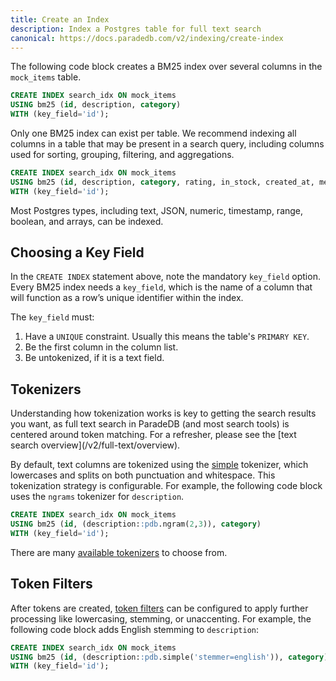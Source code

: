 ```yaml
---
title: Create an Index
description: Index a Postgres table for full text search
canonical: https://docs.paradedb.com/v2/indexing/create-index
---
```


The following code block creates a BM25 index over several columns in the `mock_items` table.

```sql
CREATE INDEX search_idx ON mock_items
USING bm25 (id, description, category)
WITH (key_field='id');
```

Only one BM25 index can exist per table. We recommend indexing all columns in a table that may be present in a search query,
including columns used for sorting, grouping, filtering, and aggregations.

```sql
CREATE INDEX search_idx ON mock_items
USING bm25 (id, description, category, rating, in_stock, created_at, metadata, weight_range)
WITH (key_field='id');
```

Most Postgres types, including text, JSON, numeric, timestamp, range, boolean, and arrays, can be indexed.

## Choosing a Key Field

In the `CREATE INDEX` statement above, note the mandatory `key_field` option.
Every BM25 index needs a `key_field`, which is the name of a column that will function as a row’s unique identifier within the index.

The `key_field` must:

1. Have a `UNIQUE` constraint. Usually this means the table's `PRIMARY KEY`.
2. Be the first column in the column list.
3. Be untokenized, if it is a text field.

## Tokenizers

<Note>
  Understanding how tokenization works is key to getting the search results you
  want, as full text search in ParadeDB (and most search tools) is centered
  around token matching. For a refresher, please see the [text search
  overview](/v2/full-text/overview).
</Note>

By default, text columns are tokenized using the [simple](/v2/tokenizers/available-tokenizers/simple) tokenizer, which lowercases and splits on both punctuation and
whitespace. This tokenization strategy is configurable.
For example, the following code block uses the `ngrams` tokenizer for `description`.

```sql
CREATE INDEX search_idx ON mock_items
USING bm25 (id, (description::pdb.ngram(2,3)), category)
WITH (key_field='id');
```

There are many [available tokenizers](/v2/tokenizers/available-tokenizers) to choose from.

## Token Filters

After tokens are created, [token filters](/v2/token-filters/overview) can be configured to apply further processing like lowercasing, stemming, or unaccenting.
For example, the following code block adds English stemming to `description`:

```sql
CREATE INDEX search_idx ON mock_items
USING bm25 (id, (description::pdb.simple('stemmer=english')), category)
WITH (key_field='id');
```
